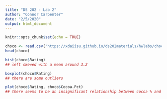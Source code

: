 ```yaml
---
title: "DS 202 - Lab 2"
author: "Connor Carpenter"
date: "2/5/2020"
output: html_document
---
```


```r
knitr::opts_chunk$set(echo = TRUE)
```

```r
choco <- read.csv("https://xdaiisu.github.io/ds202materials/hwlabs/choco.csv")
head(choco)
```

```r
hist(choco$Rating)
## left skewed with a mean around 3.2
```
```r
boxplot(choco$Rating)
## there are some outliers
```


```r
plot(choco$Rating, choco$Cocoa.Pct)
## there seems to be an insignificant relationship between cocoa % and rating
```

